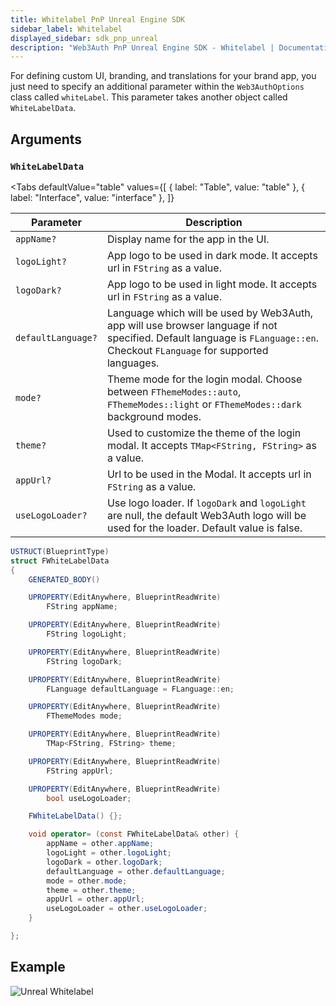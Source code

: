 ```yaml
---
title: Whitelabel PnP Unreal Engine SDK
sidebar_label: Whitelabel
displayed_sidebar: sdk_pnp_unreal
description: "Web3Auth PnP Unreal Engine SDK - Whitelabel | Documentation - Web3Auth"
---
```



For defining custom UI, branding, and translations for your brand app, you just need to specify an
additional parameter within the `Web3AuthOptions` class called `whiteLabel`. This parameter takes
another object called `WhiteLabelData`.

<GrowthPlanNote />

## Arguments

### `WhiteLabelData`

<Tabs
  defaultValue="table"
  values={[
    { label: "Table", value: "table" },
    { label: "Interface", value: "interface" },
  ]}
>

<TabItem value="table">

| Parameter          | Description                                                                                                                                                                 |
| ------------------ | --------------------------------------------------------------------------------------------------------------------------------------------------------------------------- |
| `appName?`         | Display name for the app in the UI.                                                                                                                                         |
| `logoLight?`       | App logo to be used in dark mode. It accepts url in `FString` as a value.                                                                                                   |
| `logoDark?`        | App logo to be used in light mode. It accepts url in `FString` as a value.                                                                                                  |
| `defaultLanguage?` | Language which will be used by Web3Auth, app will use browser language if not specified. Default language is `FLanguage::en`. Checkout `FLanguage` for supported languages. |
| `mode?`            | Theme mode for the login modal. Choose between `FThemeModes::auto`, `FThemeModes::light` or `FThemeModes::dark` background modes.                                           |
| `theme?`           | Used to customize the theme of the login modal. It accepts `TMap<FString, FString>` as a value.                                                                             |
| `appUrl?`          | Url to be used in the Modal. It accepts url in `FString` as a value.                                                                                                        |
| `useLogoLoader?`   | Use logo loader. If `logoDark` and `logoLight` are null, the default Web3Auth logo will be used for the loader. Default value is false.                                     |

</TabItem>
<TabItem value="interface">

```cs
USTRUCT(BlueprintType)
struct FWhiteLabelData
{
	GENERATED_BODY()

	UPROPERTY(EditAnywhere, BlueprintReadWrite)
		FString appName;

	UPROPERTY(EditAnywhere, BlueprintReadWrite)
		FString logoLight;

	UPROPERTY(EditAnywhere, BlueprintReadWrite)
		FString logoDark;

	UPROPERTY(EditAnywhere, BlueprintReadWrite)
    	FLanguage defaultLanguage = FLanguage::en;

    UPROPERTY(EditAnywhere, BlueprintReadWrite)
    	FThemeModes mode;

	UPROPERTY(EditAnywhere, BlueprintReadWrite)
		TMap<FString, FString> theme;

	UPROPERTY(EditAnywhere, BlueprintReadWrite)
    	FString appUrl;

    UPROPERTY(EditAnywhere, BlueprintReadWrite)
    	bool useLogoLoader;

	FWhiteLabelData() {};

	void operator= (const FWhiteLabelData& other) {
		appName = other.appName;
		logoLight = other.logoLight;
		logoDark = other.logoDark;
		defaultLanguage = other.defaultLanguage;
		mode = other.mode;
		theme = other.theme;
		appUrl = other.appUrl;
		useLogoLoader = other.useLogoLoader;
	}

};
```

</TabItem>
</Tabs>

<WhiteLabelShowcase />

## Example

![Unreal Whitelabel](/guides/sdk/unreal/unreal-whitelable-data.png)
